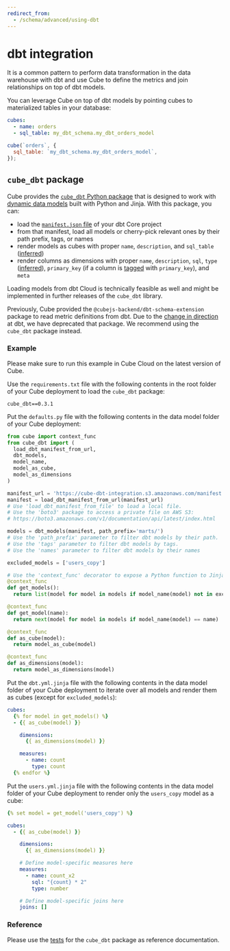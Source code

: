 ```yaml
---
redirect_from:
  - /schema/advanced/using-dbt
---
```


# dbt integration

It is a common pattern to perform data transformation in the data warehouse
with dbt and use Cube to define the metrics and join relationships on top of
dbt models.

You can leverage Cube on top of dbt models by pointing cubes to materialized
tables in your database:

<CodeTabs>

```yaml
cubes:
  - name: orders
  - sql_table: my_dbt_schema.my_dbt_orders_model
```

```javascript
cube(`orders`, {
  sql_table: `my_dbt_schema.my_dbt_orders_model`,
});
```

</CodeTabs>

## `cube_dbt` package

Cube provides the [`cube_dbt` Python package][cube-dbt-package] that is
designed to work with [dynamic data models][dynamic-models] built with
Python and Jinja. With this package, you can:

- load the [`manifest.json` file][dbt-manifest] of your dbt Core project
- from that manifest, load all models or cherry-pick relevant ones by their
path prefix, tags, or names
- render models as cubes with proper `name`, `description`, and `sql_table`
([inferred](https://github.com/cube-js/cube_dbt/blob/main/src/cube_dbt/model.py#L17,L22))
- render columns as dimensions with proper `name`, `description`, `sql`,
`type` ([inferred](https://github.com/cube-js/cube_dbt/blob/main/src/cube_dbt/column.py#L18,L26)),
`primary_key` (if a column is [tagged](https://github.com/cube-js/cube_dbt/blob/main/src/cube_dbt/column.py#L35,L40) with `primary_key`),
and `meta`

<InfoBox>

Loading models from dbt Cloud is technically feasible as well and might be
implemented in further releases of the `cube_dbt` library.

</InfoBox>

<WarningBox>

Previously, Cube provided the `@cubejs-backend/dbt-schema-extension` package
to read metric definitions from dbt. Due to the [change in
direction][dbt-deprecation] at dbt, we have deprecated that package.
We recommend using the `cube_dbt` package instead.

</WarningBox>

### Example

<InfoBox>

Please make sure to run this example in Cube Cloud on the latest version of
Cube.

</InfoBox>

Use the `requirements.txt` file with the following contents in the root
folder of your Cube deployment to load the `cube_dbt` package:

```
cube_dbt==0.3.1
```

Put the `defaults.py` file with the following contents in the data model
folder of your Cube deployment:

```python
from cube import context_func
from cube_dbt import (
  load_dbt_manifest_from_url,
  dbt_models,
  model_name,
  model_as_cube,
  model_as_dimensions
)

manifest_url = 'https://cube-dbt-integration.s3.amazonaws.com/manifest.json'
manifest = load_dbt_manifest_from_url(manifest_url)
# Use 'load_dbt_manifest_from_file' to load a local file.
# Use the 'boto3' package to access a private file on AWS S3:
# https://boto3.amazonaws.com/v1/documentation/api/latest/index.html

models = dbt_models(manifest, path_prefix='marts/')
# Use the 'path_prefix' parameter to filter dbt models by their path.
# Use the 'tags' parameter to filter dbt models by tags.
# Use the 'names' parameter to filter dbt models by their names

excluded_models = ['users_copy']

# Use the 'context_func' decorator to expose a Python function to Jinja
@context_func
def get_models():
  return list(model for model in models if model_name(model) not in excluded_models)

@context_func
def get_model(name):
  return next(model for model in models if model_name(model) == name)

@context_func
def as_cube(model):
  return model_as_cube(model)

@context_func
def as_dimensions(model):
  return model_as_dimensions(model)
```

Put the `dbt.yml.jinja` file with the following contents in the data model
folder of your Cube deployment to iterate over all models and render them
as cubes (except for `excluded_models`):

```yml
cubes:
  {% for model in get_models() %}
  - {{ as_cube(model) }}

    dimensions:
      {{ as_dimensions(model) }}

    measures:
      - name: count
        type: count
  {% endfor %}
```

Put the `users.yml.jinja` file with the following contents in the data
model folder of your Cube deployment to render only the `users_copy` model
as a cube:

```yml
{% set model = get_model('users_copy') %}

cubes:
  - {{ as_cube(model) }}

    dimensions:
      {{ as_dimensions(model) }}

    # Define model-specific measures here
    measures:
      - name: count_x2
        sql: "{count} * 2"
        type: number

    # Define model-specific joins here
    joins: []
```

### Reference

Please use the [tests](https://github.com/cube-js/cube_dbt/tree/main/tests)
for the `cube_dbt` package as reference documentation.

[cube-dbt-package]: https://pypi.org/project/cube_dbt/
[dynamic-models]: /product/data-modeling/advanced/jinja
[dbt-manifest]: https://docs.getdbt.com/reference/artifacts/manifest-json
[dbt-deprecation]: https://docs.getdbt.com/blog/deprecating-dbt-metrics
